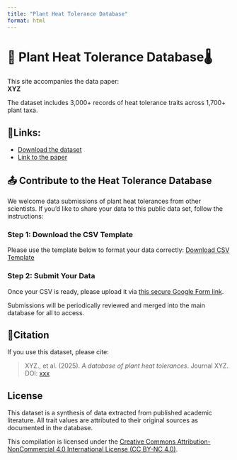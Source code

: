```yaml
---
title: "Plant Heat Tolerance Database"
format: html
---
```


# 🌱 Plant Heat Tolerance Database🌡️

This site accompanies the data paper:\
**XYZ**

The dataset includes 3,000+ records of heat tolerance traits across 1,700+ plant taxa.\

## 🔗Links:

-   [Download the dataset](data/heat_tolerance_database.csv)
-   [Link to the paper](NA)

## 📤 Contribute to the Heat Tolerance Database

We welcome data submissions of plant heat tolerances from other scientists. If you'd like to share your data to this public data set, follow the instructions:

### Step 1: Download the CSV Template

Please use the template below to format your data correctly: [Download CSV Template](https://drive.google.com/file/d/1x9KkK7Rlx6qkzuW9bgFiQXjEZvzaViPG/view?usp=drive_link)

### Step 2: Submit Your Data

Once your CSV is ready, please upload it via [this secure Google Form link](https://docs.google.com/forms/d/e/1FAIpQLSeO2FrMcVU3YP8t2_Fx0lt6BJ-Qx0gRl0D3lZaumzlpD9Tvmw/viewform?usp=header).

Submissions will be periodically reviewed and merged into the main database for all to access.

## 📜Citation

If you use this dataset, please cite:

> XYZ., et al. (2025). *A database of plant heat tolerances*. Journal XYZ. DOI: [xxx](https://doi.org/...)

## License

This dataset is a synthesis of data extracted from published academic literature. All trait values are attributed to their original sources as documented in the database.

This compilation is licensed under the [Creative Commons Attribution-NonCommercial 4.0 International License (CC BY-NC 4.0)](https://creativecommons.org/licenses/by-nc/4.0/).
